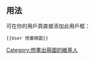 {{Userbox
  |border-c = HotPink
  |border-s = 1
  |id-fc    = White
  |id-c     = HotPink
  |id       = <span style="font:20pt 微软雅黑, sans-serif">萌</span>
  |info-c   = MistyRose
  |info-s   = 9
  |info-fc  = HotPink
  |info     = <div class="center">這位用戶希望<br>能畫出[[萌|<span style="color:DeepPink;">'''萌'''</span>]]的[[二次元|<span style="color:DeepPink;">'''二次元'''</span>]]人物。</div>
}}

<includeonly>[[Category:想畫出萌圖的維基人|{{PAGENAME}}]]</includeonly>

<noinclude>
== 用法 ==
可在你的用戶頁直接添加此用戶框：
<pre>{{User 想畫萌圖}}</pre>
[[Category:想畫出萌圖的維基人]]
</noinclude>